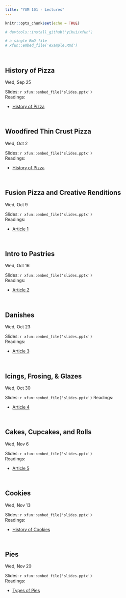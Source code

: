```yaml
---
title: "YUM 101 - Lectures"
---
```


```r
knitr::opts_chunk$set(echo = TRUE)
```

```r

# devtools::install_github('yihui/xfun')

# a single RmD file
# xfun::embed_file('example.Rmd')
```


<br>


## History of Pizza
Wed, Sep 25  

Slides: `r xfun::embed_file('slides.pptx')`  
Readings: 

* [History of Pizza](https://en.wikipedia.org/wiki/History_of_pizza)

<br>

## Woodfired Thin Crust Pizza
Wed, Oct 2  

Slides: `r xfun::embed_file('slides.pptx')`  
Readings: 

* [History of Pizza](https://en.wikipedia.org/wiki/History_of_pizza)  

<br>


## Fusion Pizza and Creative Renditions
Wed, Oct 9 

Slides: `r xfun::embed_file('slides.pptx')`  
Readings: 

* [Article 1](https://en.wikipedia.org/wiki/History_of_pizza)  
 
<br>


## Intro to Pastries
Wed, Oct 16

Slides: `r xfun::embed_file('slides.pptx')`  
Readings: 

* [Article 2](https://en.wikipedia.org/wiki/History_of_pizza)  
 
<br>


## Danishes
Wed, Oct 23


Slides: `r xfun::embed_file('slides.pptx')`  
Readings: 

* [Article 3](https://en.wikipedia.org/wiki/History_of_pizza)  
 
<br>

## Icings, Frosing, & Glazes
Wed, Oct 30


Slides: `r xfun::embed_file('slides.pptx')`
Readings: 

* [Article 4](https://en.wikipedia.org/wiki/History_of_pizza)  
 
 
<br>


## Cakes, Cupcakes, and Rolls
Wed,  Nov 6

Slides: `r xfun::embed_file('slides.pptx')`  
Readings: 

* [Article 5](https://en.wikipedia.org/wiki/History_of_pizza)  
 
 
<br>


## Cookies
Wed,  Nov 13

Slides: `r xfun::embed_file('slides.pptx')`  
Readings: 

* [History of Cookies](https://en.wikipedia.org/wiki/Cookie)  
 
 
<br>


## Pies
Wed, Nov 20 

Slides: `r xfun::embed_file('slides.pptx')`  
Readings: 

* [Types of Pies](https://en.wikipedia.org/wiki/List_of_pies,_tarts_and_flans)  
 



